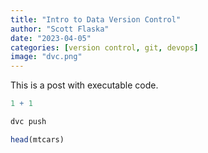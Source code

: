 ```yaml
---
title: "Intro to Data Version Control"
author: "Scott Flaska"
date: "2023-04-05"
categories: [version control, git, devops]
image: "dvc.png"
---
```


This is a post with executable code.

```r
1 + 1
```

``` bash
dvc push
```

```r
head(mtcars)
```
